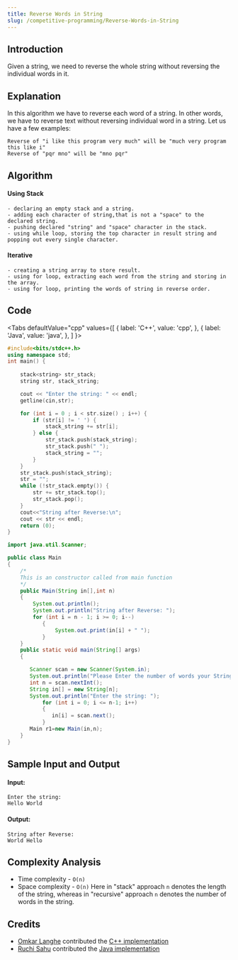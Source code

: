```yaml
---
title: Reverse Words in String
slug: /competitive-programming/Reverse-Words-in-String
---
```


## Introduction

Given a string, we need to reverse the whole string without reversing the individual words in it.

## Explanation

In this algorithm we have to reverse each word of a string. In other words, we have to reverse text without reversing individual word in a string.
Let us have a few examples:
```
Reverse of "i like this program very much" will be "much very program this like i"
Reverse of "pqr mno" will be "mno pqr"
```

## Algorithm

#### Using Stack

```
- declaring an empty stack and a string.
- adding each character of string,that is not a "space" to the declared string.
- pushing declared "string" and "space" character in the stack.
- using while loop, storing the top character in result string and popping out every single character.
```

#### Iterative

```
- creating a string array to store result.
- using for loop, extracting each word from the string and storing in the array.
- using for loop, printing the words of string in reverse order.
```

## Code


<Tabs
  defaultValue="cpp"
  values={[
    { label: 'C++', value: 'cpp', },
    { label: 'Java', value: 'java', },
  ]
}>
<TabItem value="cpp">

```cpp
#include<bits/stdc++.h>
using namespace std;
int main() {
   
    stack<string> str_stack;
    string str, stack_string;

    cout << "Enter the string: " << endl;
    getline(cin,str); 

    for (int i = 0 ; i < str.size() ; i++) {
        if (str[i] != ' ') {
            stack_string += str[i];
        } else {
            str_stack.push(stack_string);
            str_stack.push(" ");
            stack_string = "";
        }
    }
    str_stack.push(stack_string);
    str = "";
    while (!str_stack.empty()) {
        str += str_stack.top();
        str_stack.pop();
    }
    cout<<"String after Reverse:\n";
    cout << str << endl;
    return (0);
}
```

</TabItem>
<TabItem value="java">

```java
import java.util.Scanner;

public class Main 
{
    /*
    This is an constructor called from main function
    */
    public Main(String in[],int n)
    {
        System.out.println(); 
        System.out.println("String after Reverse: ");
	    for (int i = n - 1; i >= 0; i--) 
           {
               System.out.print(in[i] + " ");
           }
    }
    public static void main(String[] args) 
    {

       Scanner scan = new Scanner(System.in);
       System.out.println("Please Enter the number of words your String have....");
       int n = scan.nextInt();
       String in[] = new String[n];
       System.out.println("Enter the string: ");
           for (int i = 0; i <= n-1; i++) 
	       {
              in[i] = scan.next();
           }
       Main r1=new Main(in,n);
    }
}
```

</TabItem>
</Tabs>

## Sample Input and Output

#### Input:

```
Enter the string:
Hello World
```

#### Output:

```
String after Reverse:
World Hello
```

## Complexity Analysis

- Time complexity - `O(n)` 
- Space complexity - `O(n)`
Here in "stack" approach `n` denotes the length of the string, whereas in "recursive" approach `n` denotes the number of words in the string.

## Credits

- [Omkar Langhe](https://github.com/omkarlanghe) contributed the [C++ implementation](https://github.com/TesseractCoding/NeoAlgo/blob/master/C-Plus-Plus/cp/Reverse_Words_in_String.cpp)
- [Ruchi Sahu](https://github.com/RuchiGitHu) contributed the [Java implementation](https://github.com/TesseractCoding/NeoAlgo/blob/master/Java/cp/Reverse_words_in_String.java)
